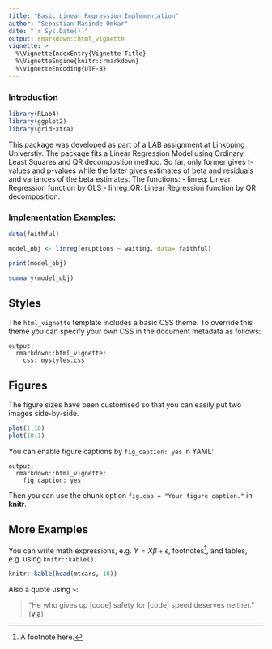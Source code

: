 ```yaml
---
title: "Basic Linear Regression Implementation"
author: "Sebastian Masinde Omkar"
date: "`r Sys.Date()`"
output: rmarkdown::html_vignette
vignette: >
  %\VignetteIndexEntry{Vignette Title}
  %\VignetteEngine{knitr::rmarkdown}
  %\VignetteEncoding{UTF-8}
---
```

### Introduction

```r
library(RLab4)
library(ggplot2)
library(gridExtra)
```

This package was developed as part of a LAB assignment at Linkoping Universtiy. The package fits a Linear Regression Model using Ordinary Least Squares and QR decompostion method. So far, only former gives t-values and p-values while the latter gives estimates of beta and residuals and variances of the beta estimates. The functions:
- linreg: Linear Regression function by OLS
- linreg_QR: Linear Regression function by QR decomposition. 



### Implementation Examples:

```r
data(faithful)

model_obj <- linreg(eruptions ~ waiting, data= faithful)

print(model_obj)
```

```r
summary(model_obj)
```




## Styles

The `html_vignette` template includes a basic CSS theme. To override this theme you can specify your own CSS in the document metadata as follows:

    output: 
      rmarkdown::html_vignette:
        css: mystyles.css

## Figures

The figure sizes have been customised so that you can easily put two images side-by-side. 

```r
plot(1:10)
plot(10:1)
```

You can enable figure captions by `fig_caption: yes` in YAML:

    output:
      rmarkdown::html_vignette:
        fig_caption: yes

Then you can use the chunk option `fig.cap = "Your figure caption."` in **knitr**.

## More Examples

You can write math expressions, e.g. $Y = X\beta + \epsilon$, footnotes^[A footnote here.], and tables, e.g. using `knitr::kable()`.

```r
knitr::kable(head(mtcars, 10))
```

Also a quote using `>`:

> "He who gives up [code] safety for [code] speed deserves neither."
([via](https://twitter.com/hadleywickham/status/504368538874703872))
